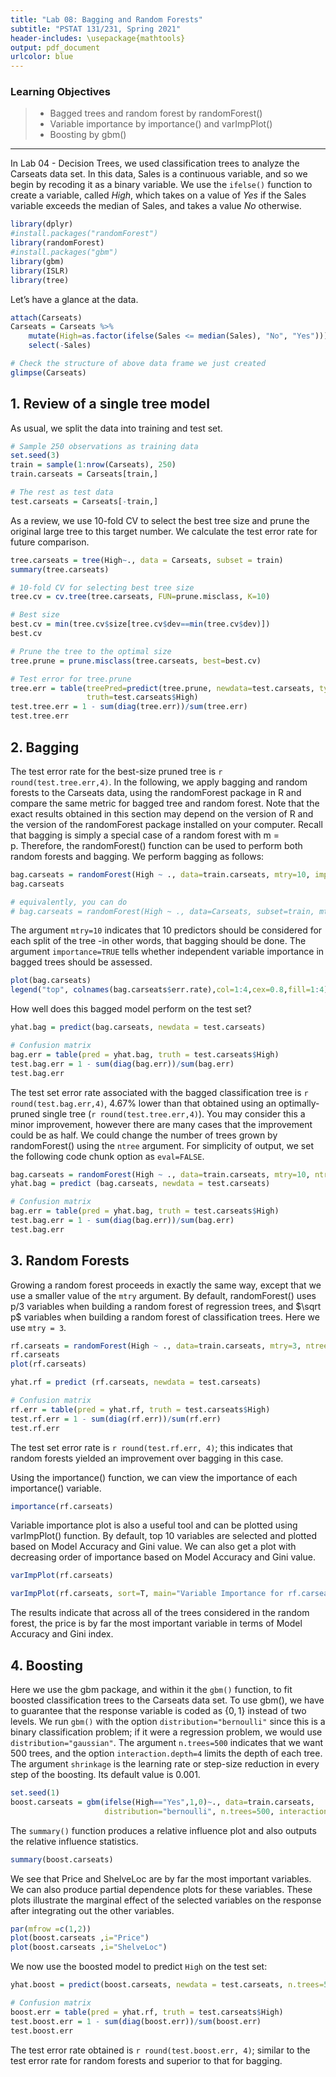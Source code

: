 ---
title: "Lab 08: Bagging and Random Forests"
subtitle: "PSTAT 131/231, Spring 2021"
header-includes: \usepackage{mathtools}
output: pdf_document
urlcolor: blue
---

### Learning Objectives
> - Bagged trees and random forest by randomForest()
> - Variable importance by importance() and varImpPlot()
> - Boosting by gbm()

------
In Lab 04 - Decision Trees, we used classification trees to analyze the Carseats data set. In this data, Sales is a continuous variable, and so we begin by recoding it as a binary variable. We use the `ifelse()` function to create a variable, called _High_, which takes on a value of _Yes_ if the Sales variable exceeds the median of Sales, and takes a value _No_ otherwise.

```{r, message=F}
library(dplyr)
#install.packages("randomForest")
library(randomForest)
#install.packages("gbm")
library(gbm)
library(ISLR)
library(tree)
```

Let's have a glance at the data.
```{r}
attach(Carseats)
Carseats = Carseats %>% 
    mutate(High=as.factor(ifelse(Sales <= median(Sales), "No", "Yes"))) %>%
    select(-Sales)

# Check the structure of above data frame we just created
glimpse(Carseats)
```

## 1. Review of a single tree model

As usual, we split the data into training and test set.
```{r}
# Sample 250 observations as training data
set.seed(3)
train = sample(1:nrow(Carseats), 250)
train.carseats = Carseats[train,]

# The rest as test data
test.carseats = Carseats[-train,]
```

As a review, we use 10-fold CV to select the best tree size and prune the original large tree to this target number. We calculate the test error rate for future comparison.

```{r}
tree.carseats = tree(High~., data = Carseats, subset = train) 
summary(tree.carseats)

# 10-fold CV for selecting best tree size
tree.cv = cv.tree(tree.carseats, FUN=prune.misclass, K=10)

# Best size 
best.cv = min(tree.cv$size[tree.cv$dev==min(tree.cv$dev)])
best.cv

# Prune the tree to the optimal size
tree.prune = prune.misclass(tree.carseats, best=best.cv)

# Test error for tree.prune
tree.err = table(treePred=predict(tree.prune, newdata=test.carseats, type="class"), 
                 truth=test.carseats$High)
test.tree.err = 1 - sum(diag(tree.err))/sum(tree.err)
test.tree.err
```

## 2. Bagging 

The test error rate for the best-size pruned tree is `r round(test.tree.err,4)`. In the following, we apply bagging and random forests to the Carseats data, using the randomForest package in R and compare the same metric for bagged tree and random forest. Note that the exact results obtained in this section may depend on the version of R and the version of the randomForest package installed on your computer. Recall that bagging is simply a special case of a random forest with m = p. Therefore, the randomForest() function can be used to perform both random forests and bagging. We perform bagging as follows:

```{r}
bag.carseats = randomForest(High ~ ., data=train.carseats, mtry=10, importance=TRUE)
bag.carseats

# equivalently, you can do 
# bag.carseats = randomForest(High ~ ., data=Carseats, subset=train, mtry=4, importance=TRUE)
```

The argument `mtry=10` indicates that 10 predictors should be considered for each split of the tree -in other words, that bagging should be done. The argument `importance=TRUE` tells whether independent variable importance in bagged trees should be assessed. 

```{r, fig.height=3.5, fig.width=7, fig.align='center'}
plot(bag.carseats)
legend("top", colnames(bag.carseats$err.rate),col=1:4,cex=0.8,fill=1:4)
```

How well does this bagged model perform on the test set?

```{r}
yhat.bag = predict(bag.carseats, newdata = test.carseats)

# Confusion matrix
bag.err = table(pred = yhat.bag, truth = test.carseats$High)
test.bag.err = 1 - sum(diag(bag.err))/sum(bag.err)
test.bag.err
```

The test set error rate associated with the bagged classification tree is `r round(test.bag.err,4)`, 4.67% lower than that obtained using an optimally-pruned single tree (`r round(test.tree.err,4)`). You may consider this a minor improvement, however there are many cases that the improvement could be as half. We could change the number of trees grown by randomForest() using the `ntree` argument. For simplicity of output, we set the following code chunk option as `eval=FALSE`.

```{r, eval=F}
bag.carseats = randomForest(High ~ ., data=train.carseats, mtry=10, ntree=700,importance=TRUE)
yhat.bag = predict (bag.carseats, newdata = test.carseats)

# Confusion matrix
bag.err = table(pred = yhat.bag, truth = test.carseats$High)
test.bag.err = 1 - sum(diag(bag.err))/sum(bag.err)
test.bag.err
```

## 3. Random Forests

Growing a random forest proceeds in exactly the same way, except that we use a smaller value of the `mtry` argument. By default, randomForest() uses p/3 variables when building a random forest of regression trees, and $\sqrt p$ variables when building a random forest of classification trees. Here we use `mtry = 3`.

```{r, fig.height=3.5, fig.width=7, fig.align='center'}
rf.carseats = randomForest(High ~ ., data=train.carseats, mtry=3, ntree=500, importance=TRUE)
rf.carseats
plot(rf.carseats)

yhat.rf = predict (rf.carseats, newdata = test.carseats)

# Confusion matrix
rf.err = table(pred = yhat.rf, truth = test.carseats$High)
test.rf.err = 1 - sum(diag(rf.err))/sum(rf.err)
test.rf.err
```

The test set error rate is `r round(test.rf.err, 4)`; this indicates that random forests yielded an improvement over bagging in this case.

Using the importance() function, we can view the importance of each importance() variable.

```{r}
importance(rf.carseats)
```

Variable importance plot is also a useful tool and can be plotted using varImpPlot() function. By default, top 10 variables are selected and plotted based on Model Accuracy and Gini value. We can also get a plot with decreasing order of importance based on Model Accuracy and Gini value.

```{r}
varImpPlot(rf.carseats)

varImpPlot(rf.carseats, sort=T, main="Variable Importance for rf.carseats", n.var=5)
```

The results indicate that across all of the trees considered in the random forest, the price is by far the most important variable in terms of Model Accuracy and Gini index.

## 4. Boosting

Here we use the gbm package, and within it the `gbm()` function, to fit boosted classification trees to the Carseats data set. To use gbm(), we have to guarantee that the response variable is coded as $\{0, 1\}$ instead of two levels. We run `gbm()` with the option `distribution="bernoulli"` since this is a binary classification problem; if it were a regression problem, we would use `distribution="gaussian"`. The argument `n.trees=500` indicates that we want 500 trees, and the option `interaction.depth=4` limits the depth of each tree. The argument `shrinkage` is the learning rate or step-size reduction in every step of the boosting. Its default value is 0.001.

```{r}
set.seed(1)
boost.carseats = gbm(ifelse(High=="Yes",1,0)~., data=train.carseats, 
                     distribution="bernoulli", n.trees=500, interaction.depth=4)
```

The `summary()` function produces a relative influence plot and also outputs the relative influence statistics.

```{r}
summary(boost.carseats)
```

We see that Price and ShelveLoc are by far the most important variables. We can also produce partial dependence plots for these variables. These plots illustrate the marginal effect of the selected variables on the response after integrating out the other variables. 

```{r, fig.width=7, fit.height=3, fig.align='center'}
par(mfrow =c(1,2))
plot(boost.carseats ,i="Price")
plot(boost.carseats ,i="ShelveLoc")
```

We now use the boosted model to predict `High` on the test set:

```{r}
yhat.boost = predict(boost.carseats, newdata = test.carseats, n.trees=500)

# Confusion matrix
boost.err = table(pred = yhat.rf, truth = test.carseats$High)
test.boost.err = 1 - sum(diag(boost.err))/sum(boost.err)
test.boost.err
```

The test error rate obtained is `r round(test.boost.err, 4)`; similar to the test error rate for random forests
and superior to that for bagging. 
